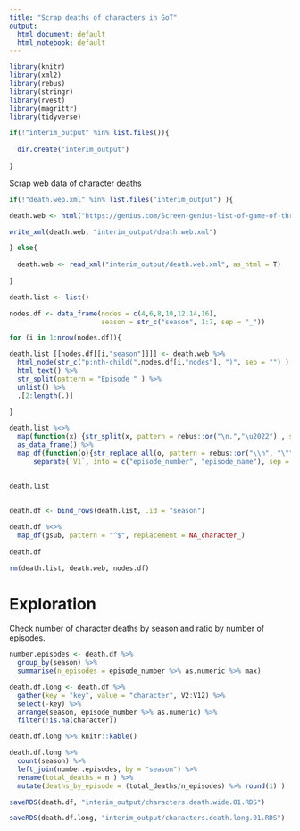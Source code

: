 ```yaml
---
title: "Scrap deaths of characters in GoT"
output:
  html_document: default
  html_notebook: default
---
```



```r

library(knitr)
library(xml2)
library(rebus)
library(stringr)
library(rvest)
library(magrittr)
library(tidyverse)

```

```r

if(!"interim_output" %in% list.files()){
  
  dir.create("interim_output")
  
}

```

Scrap web data of character deaths
```r

if(!"death.web.xml" %in% list.files("interim_output") ){

death.web <- html("https://genius.com/Screen-genius-list-of-game-of-thrones-deaths-annotated")

write_xml(death.web, "interim_output/death.web.xml")

} else{
  
  death.web <- read_xml("interim_output/death.web.xml", as_html = T)
  
}

```

```r

death.list <- list()

nodes.df <- data_frame(nodes = c(4,6,8,10,12,14,16),
                       season = str_c("season", 1:7, sep = "_"))

for (i in 1:nrow(nodes.df)){

death.list [[nodes.df[[i,"season"]]]] <- death.web %>% 
  html_node(str_c("p:nth-child(",nodes.df[i,"nodes"], ")", sep = "") ) %>%
  html_text() %>%
  str_split(pattern = "Episode " ) %>% 
  unlist() %>%
  .[2:length(.)]
  
}

```

```r

death.list %<>% 
  map(function(x) {str_split(x, pattern = rebus::or("\n.","\u2022") , simplify = T) %>%
  as_data_frame() %>%
  map_df(function(o){str_replace_all(o, pattern = rebus::or("\\n", "\""), replacement = "")}) %>%
      separate(`V1`, into = c("episode_number", "episode_name"), sep = ":", remove = T)}) 
  
  
death.list
  
```


```r

death.df <- bind_rows(death.list, .id = "season")

death.df %<>%
  map_df(gsub, pattern = "^$", replacement = NA_character_)
 
death.df

```
```r

rm(death.list, death.web, nodes.df)

```

# Exploration

Check number of character deaths by season and ratio by number of episodes.

```r

number.episodes <- death.df %>%
  group_by(season) %>%
  summarise(n_episodes = episode_number %>% as.numeric %>% max)

```

```r

death.df.long <- death.df %>%
  gather(key = "key", value = "character", V2:V12) %>%
  select(-key) %>%
  arrange(season, episode_number %>% as.numeric) %>%
  filter(!is.na(character))

death.df.long %>% knitr::kable() 

```

```r

death.df.long %>%
  count(season) %>%
  left_join(number.episodes, by = "season") %>%
  rename(total_deaths = n ) %>%
  mutate(deaths_by_episode = (total_deaths/n_episodes) %>% round(1) )

```

```r

saveRDS(death.df, "interim_output/characters.death.wide.01.RDS")

saveRDS(death.df.long, "interim_output/characters.death.long.01.RDS")

```




